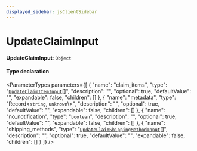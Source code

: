 ```yaml
---
displayed_sidebar: jsClientSidebar
---
```



# UpdateClaimInput

 **UpdateClaimInput**: `Object`

#### Type declaration

<ParameterTypes parameters={[
  {
    "name": "claim_items",
    "type": "[`UpdateClaimItemInput`](internal.UpdateClaimItemInput.mdx)[]",
    "description": "",
    "optional": true,
    "defaultValue": "",
    "expandable": false,
    "children": []
  },
  {
    "name": "metadata",
    "type": "Record<`string`, `unknown`\\>",
    "description": "",
    "optional": true,
    "defaultValue": "",
    "expandable": false,
    "children": []
  },
  {
    "name": "no_notification",
    "type": "`boolean`",
    "description": "",
    "optional": true,
    "defaultValue": "",
    "expandable": false,
    "children": []
  },
  {
    "name": "shipping_methods",
    "type": "[`UpdateClaimShippingMethodInput`](internal.UpdateClaimShippingMethodInput.mdx)[]",
    "description": "",
    "optional": true,
    "defaultValue": "",
    "expandable": false,
    "children": []
  }
]} />
